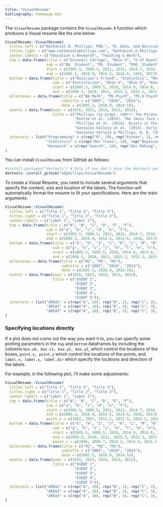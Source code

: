 ```yaml
---
title: "VisualResume"
bibliography: homepage.bib
---
```


The `VisualResume` package contains the `VisualResume.R` function which produces a Visual resume like the one below:

```r
VisualResume::VisualResume(
  titles.left = c("Nathaniel D. Phillips, PhD.", "R, Data, and Decision Science", "*Built with love in R using the InfoResume package (www.ndphillips.github.io"),
  titles.right = c("www.nathanieldphillips.com", "Nathaniel.D.Phillips.is@gmail.com", "Full Resume Link: www.ndphillips.github.io/cv"),
  center.labels = c("Education & Research", "Teaching & Work"),
  top = data.frame(title = c("Grinnell College", "Ohio U", "U of Basel", "MPIB", "U of Konstanz", "U of Basel"),
                   sub = c("BA. Student", "MS. Student", "PhD. Student", "PhD. Researcher", "PostDoc", "PostDoc"),
                   start = c(2001.5, 2006.5, 2011, 2012, 2014.7, 2016.1),
                   end = c(2005.5, 2010.9, 2014.5, 2014.6, 2016, 2017)),
  bottom = data.frame(title = c("Musician's Friend", "Statistics", "Research Methods", "Information Search", "R", "R", "R", "R"),
                      sub = c("Statistician", "Ohio U", "Ohio U", "Konstanz", "Konstanz", "Konstanz", "Basel", "Basel"),
                      start = c(2005.5, 2009.5, 2010, 2014.8, 2014.8, 2015.4, 2016.1, 2016.7),
                      end = c(2006.5, 2010, 2011, 2015.3, 2015.3, 2015.9, 2016.6, 2017)),
  milestones = data.frame(title = c("BA Math", "MS Psych", "Ph.D Psych"),
                          subtitle = c("2005", "2010", "2014"),
                          date = c(2005.5, 2010.9, 2014.5)),
  events = data.frame(year = c(2016, 2015, 2014, 2013, 2012),
                      title = c("Phillips (in prep). YaRrr! The Pirate's Guide to R. Self-published e-book.",
                                "Hintze et al. (2015). The Janus face of Darwinian competition.\nScientific Reports, 5.",
                                "Phillips et al. (2014). Rivals in the Dark: How competition influences [...].\nCognition, 113(1), 104-119.",
                                "Gonzalez-Vallejo et al. (2013). Early positive information impacts final [...].\nJournal of Behavioral Decision Making, 27.",
                                "Gonzalez-Vallejo & Phillips, N. D. (2012). Predicting soccer matches [...].\nJudgment and Decision Making. 5(3). 200-206.")),
  interests = list("Programming" = c(rep("R", 20), rep("Python", 1), rep("JavaScript", 2), "MatLab", "asdf"),
                   "Statistics" = c(rep("Dec Trees", 10), rep("Bayesian", 5), rep("Regression", 3), rep("Markov DP")),
                   "Research" = c(rep("Search", 10), rep("Dec Making", 5), rep("RI Learning", 3), rep("Competition", 6)))
)
```


You can install `VisualResume` from GitHub as follows:

```r
#install.packages("devtools") # Only if you don't have the devtools package
devtools::install_github("ndphillips/VisualResume")
```

To create a Visual Resume, you need to include several arguments that specify the content, size and location of the labels. The function will automatically format the resume to fit your specifications. Here are the main arguments:

```r
VisualResume::VisualResume(
  titles.left = c("Title 1", "Title 2", "Title 3"),
  titles.right = c("Title 1", "Title 2", "Title 3"),
  center.labels = c("Label 1", "Label 2"),
  top = data.frame(title = c("A", "B", "C", "D", "E", "F"),
                   sub = c("a", "b", "c", "d", "e", "f"),
                   start = c(2001.5, 2006.5, 2011, 2012, 2014.7, 2016.1),
                   end = c(2005.5, 2010.9, 2014.5, 2014.6, 2016, 2017)),
  bottom = data.frame(title = c("G", "H", "I", "J", "K", "L", "M", "N"),
                      sub = c("g", "h", "i", "j", "k", "l", "m", "n"),
                      start = c(2005.5, 2009.5, 2010, 2014.8, 2014.8, 2015.4, 2016.1, 2016.7),
                      end = c(2006.5, 2010, 2011, 2015.3, 2015.3, 2015.9, 2016.6, 2017)),
  milestones = data.frame(title = c("M1", "M2", "M3"),
                          subtitle = c("2005", "2010", "2014"),
                          date = c(2005.5, 2010.9, 2014.5)),
  events = data.frame(year = c(2016, 2015, 2014, 2013, 2012),
                      title = c("EVENT 1",
                                "EVENT 2",
                                "EVENT 3",
                                "EVENT 4",
                                "EVENT 5")),
  interests = list("AREA1" = c(rep("A", 20), rep("B", 1), rep("C", 2), "D", "E"),
                   "AREA2" = c(rep("A", 10), rep("B", 5), rep("C", 3), rep("D")),
                   "AREA3" = c(rep("A", 10), rep("B", 5), rep("C", 3), rep("D", 6)))
)
```

### Specifying locations directly

If a plot does not come out the way you want it to, you can specify some plotting parameters in the `top` and `bottom` dataframes by including the columns `box.x0, box.x1, box.y1, box.y2`, which control the locations of the boxes, `point.x, point.y` which control the locations of the points, and `label.x, label.y, label.dir` which specify the locations and direction of the labels.

For example, in the following plot, I'll make some adjustments:

```r
VisualResume::VisualResume(
  titles.left = c("Title 1", "Title 2", "Title 3"),
  titles.right = c("Title 1", "Title 2", "Title 3"),
  center.labels = c("Label 1", "Label 2"),
  top = data.frame(title = c("A", "B", "C", "D", "E", "F"),
                   sub = c("a", "b", "c", "d", "e", "f"),
                   start = c(2001.5, 2006.5, 2011, 2012, 2014.7, 2016.1),
                   end = c(2005.5, 2010.9, 2014.5, 2014.6, 2016, 2017),
                   point.x = c(2002, 2007, 2011.2, 2015.5, 2015.5, 2016.3)),
  bottom = data.frame(title = c("G", "H", "I", "J", "K", "L", "M", "N"),
                      sub = c("g", "h", "i", "j", "k", "l", "m", "n"),
                      start = c(2005.5, 2009.5, 2010, 2014.8, 2014.8, 2015.4, 2016.1, 2016.7),
                      end = c(2006.5, 2010, 2011, 2015.3, 2015.3, 2015.9, 2016.6, 2017),
                      point.x = c(2006, 2009.7, 2010.2, 2014.8, 2015.1, 2015.5, 2016.3, 2016.8)),
  milestones = data.frame(title = c("M1", "M2", "M3"),
                          subtitle = c("2005", "2010", "2014"),
                          date = c(2005.5, 2010.9, 2014.5)),
  events = data.frame(year = c(2016, 2015, 2014, 2013, 2012),
                      title = c("EVENT 1",
                                "EVENT 2",
                                "EVENT 3",
                                "EVENT 4",
                                "EVENT 5")),
  interests = list("AREA1" = c(rep("A", 20), rep("B", 1), rep("C", 2), "D", "E"),
                   "AREA2" = c(rep("A", 10), rep("B", 5), rep("C", 3), rep("D")),
                   "AREA3" = c(rep("A", 10), rep("B", 5), rep("C", 3), rep("D", 6)))
)
```



